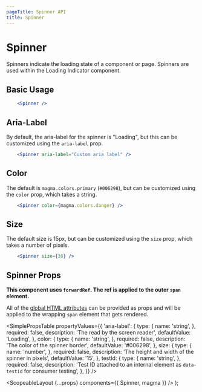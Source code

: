 ```yaml
---
pageTitle: Spinner API
title: Spinner
---
```



# Spinner

Spinners indicate the loading state of a component or page. Spinners are used within the <Link to="/api/loading-indicator">Loading Indicator</Link> component.

## Basic Usage

```.jsx
    <Spinner />
```

## Aria-Label

By default, the aria-label for the spinner is "Loading", but this can be customized using the `aria-label` prop.

```.jsx
    <Spinner aria-label="Custom aria label" />
```

## Color

The default is `magma.colors.primary` (`#006298`), but can be customized using the `color` prop, which takes a string.

```.jsx
    <Spinner color={magma.colors.danger} />
```

## Size

The default size is 15px, but can be customized using the `size` prop, which takes a number of pixels.

```.jsx
    <Spinner size={30} />
```

## Spinner Props

**This component uses `forwardRef`. The ref is applied to the outer `span` element.**

All of the [global HTML attributes](https://developer.mozilla.org/en-US/docs/Web/HTML/Global_attributes) can be provided as props and will be applied to the wrapping `span` element that gets rendered.

<SimplePropsTable
  propertyValues={{
    'aria-label': {
      type: {
        name: 'string',
      },
      required: false,
      description: 'The read by the screen reader',
      defaultValue: 'Loading',
    },
    color: {
      type: {
        name: 'string',
      },
      required: false,
      description: 'The color of the spinner border',
      defaultValue: '#006298',
    },
    size: {
      type: {
        name: 'number',
      },
      required: false,
      description: 'The height and width of the spinner in pixels',
      defaultValue: '15',
    },
    testId: {
      type: {
        name: 'string',
      },
      required: false,
      description:
        'Test ID attached to an internal element as `data-testid` for consumer testing',
    },
  }}
/>

  <ScopeableLayout {...props} components={{ Spinner, magma }} />
);
